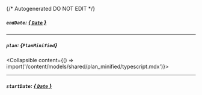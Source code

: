 {/* Autogenerated DO NOT EDIT  */}

##### `endDate`: [*{ `Date` }*](https://developer.mozilla.org/en-US/docs/Web/JavaScript/Reference/Global_Objects/Date)

---
##### `plan`: *{`PlanMinified`}*
<Collapsible content={() => import('/content/models/shared/plan_minified/typescript.mdx')}>
</Collapsible>

---
##### `startDate`: [*{ `Date` }*](https://developer.mozilla.org/en-US/docs/Web/JavaScript/Reference/Global_Objects/Date)

